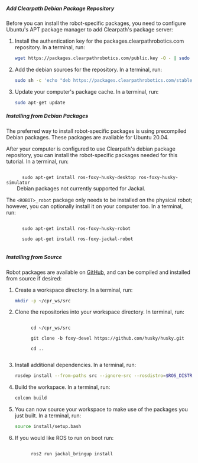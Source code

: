 
##### Add Clearpath Debian Package Repository

Before you can install the robot-specific packages, you need to configure
Ubuntu's APT package manager to add Clearpath's package server:

1.  Install the authentication key for the
    packages.clearpathrobotics.com repository. In a terminal, run:

    ```bash
    wget https://packages.clearpathrobotics.com/public.key -O - | sudo apt-key add -
    ```

2.  Add the debian sources for the repository. In a terminal, run:

    ```bash
    sudo sh -c 'echo "deb https://packages.clearpathrobotics.com/stable/ubuntu $(lsb_release -cs) main" > /etc/apt/sources.list.d/clearpath-latest.list'
    ```

3.  Update your computer's package cache. In a terminal, run:

    ```bash
    sudo apt-get update
    ```

##### Installing from Debian Packages

The preferred way to install robot-specific packages is using precompiled
Debian packages. These packages are available for Ubuntu 20.04.

After your computer is configured to use Clearpath's debian package
repository, you can install the robot-specific packages needed for this tutorial.
In a terminal, run:

<Tabs groupId="ros_versions">
  <TabItem
    value="husky"
    label="Husky"
    default
  >
    <code>
      sudo apt-get install ros-foxy-husky-desktop ros-foxy-husky-simulator
    </code>
  </TabItem>
  <TabItem
    value="jackal"
    label="Jackal"
  >
    Debian packages not currently supported for Jackal.
  </TabItem>
</Tabs>

The `<ROBOT>_robot` package only needs to be installed on the physical
robot; however, you can optionally install it on your computer
too. In a terminal, run:

<Tabs groupId="ros_versions">
  <TabItem
    value="husky"
    label="Husky"
    default
  >
    <code>
      sudo apt-get install ros-foxy-husky-robot
    </code>
  </TabItem>
  <TabItem
    value="jackal"
    label="Jackal"
  >
    <code>
      sudo apt-get install ros-foxy-jackal-robot
    </code>
  </TabItem>
</Tabs>

##### Installing from Source

Robot packages are available on [GitHub](https://github.com/jackal/), and
can be compiled and installed from source if desired:

1.  Create a workspace directory. In a terminal, run:

    ```bash
    mkdir -p ~/cpr_ws/src
    ```

2.  Clone the repositories into your workspace directory. In
    terminal, run:

    <Tabs groupId="ros_versions">
      <TabItem
        value="husky"
        label="Husky"
        default
      >
        <code>
          cd ~/cpr_ws/src<br/>
          git clone -b foxy-devel https://github.com/husky/husky.git<br/>
          cd ..
        </code>
      </TabItem>
    </Tabs>

3.  Install additional dependencies. In a terminal, run:

    ```bash
    rosdep install --from-paths src --ignore-src --rosdistro=$ROS_DISTRO -y
    ```

4.  Build the workspace. In a terminal, run:

    ```bash
    colcon build
    ```

5.  You can now source your workspace to make use of the packages you
    just built. In a terminal, run:

    ```bash
    source install/setup.bash
    ```

6.  If you would like ROS to run on boot run:

    <Tabs groupId="ros_versions">
      <TabItem
        value="husky"
        label="Husky"
        default
      >
        <code>
          ros2 run jackal_bringup install
        </code>
      </TabItem>
    </Tabs>